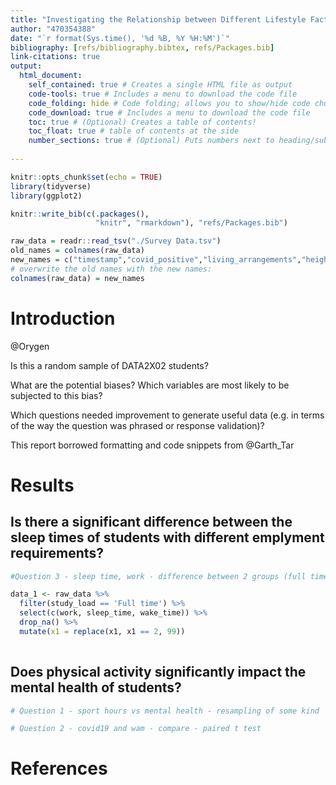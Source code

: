 ```yaml
---
title: "Investigating the Relationship between Different Lifestyle Factors and Mental Health "
author: "470354388"
date: "`r format(Sys.time(), '%d %B, %Y %H:%M')`"
bibliography: [refs/bibliography.bibtex, refs/Packages.bib]
link-citations: true
output: 
  html_document: 
    self_contained: true # Creates a single HTML file as output
    code-tools: true # Includes a menu to download the code file
    code_folding: hide # Code folding; allows you to show/hide code chunks
    code_download: true # Includes a menu to download the code file
    toc: true # (Optional) Creates a table of contents!
    toc_float: true # table of contents at the side
    number_sections: true # (Optional) Puts numbers next to heading/subheadings
    
---
```


```r
knitr::opts_chunk$set(echo = TRUE)
library(tidyverse)
library(ggplot2)

knitr::write_bib(c(.packages(),
                   "knitr", "rmarkdown"), "refs/Packages.bib")
```

```r

raw_data = readr::read_tsv("./Survey Data.tsv")
old_names = colnames(raw_data)
new_names = c("timestamp","covid_positive","living_arrangements","height","uni_travel_method","uni_travel_listen","spain_budget","feel_overseas","feel_anxious","study_hrs","read_news","study_load","work","lab_zoom","social_media","gender","sleep_time","wake_time","random_number","steak_preference","dominant_hand","normal_advanced","exercise_hrs","employment_hrs","city","weekly_saving","hourly_plan","weeks_behind","assignment_on_time","used_r_before","team_role","data2x02_hrs","social_media_hrs","uni_year","sport","wam","shoe_size","decade_selection")
# overwrite the old names with the new names:
colnames(raw_data) = new_names


```


# Introduction
@Orygen


Is this a random sample of DATA2X02 students?

What are the potential biases? Which variables are most likely to be subjected to this bias?

Which questions needed improvement to generate useful data (e.g. in terms of the way the question was phrased or response validation)?

This report borrowed formatting and code snippets from  @Garth_Tar

# Results

## Is there a significant difference between the sleep times of students with different emplyment requirements? 


```r
#Question 3 - sleep time, work - difference between 2 groups (full time study only) 

data_1 <- raw_data %>%
  filter(study_load == 'Full time') %>%
  select(c(work, sleep_time, wake_time)) %>%
  drop_na() %>%
  mutate(x1 = replace(x1, x1 == 2, 99))
  

```

## Does physical activity significantly impact the mental health of students? 

```r
# Question 1 - sport hours vs mental health - resampling of some kind 

```

```r
# Question 2 - covid19 and wam - compare - paired t test

```

# References
